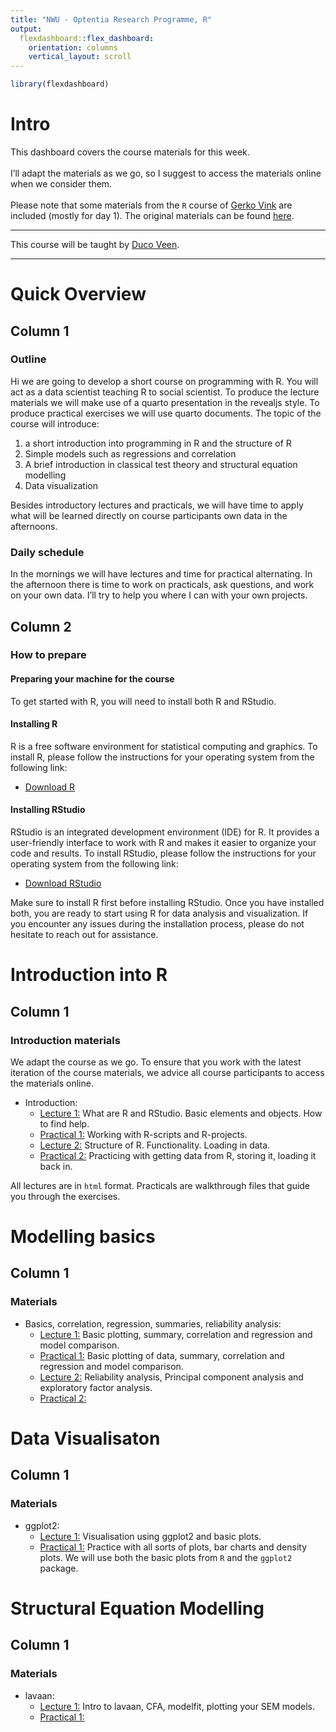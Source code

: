 ```yaml
---
title: "NWU - Optentia Research Programme, R"
output: 
  flexdashboard::flex_dashboard:
    orientation: columns
    vertical_layout: scroll
---
```


```r
library(flexdashboard)
```

<!-- https://chat.openai.com/chat/dd967c72-a49c-4f21-ab54-2e20284b6ab0 -->

# Intro {.sidebar}

This dashboard covers the course materials for this week. 
<br> <br>
I'll adapt the materials as we go, so I suggest to access the materials online when we consider them. 
<br> <br>
Please note that some materials from the `R` course of [Gerko Vink](https://www.gerkovink.com) are included (mostly for day 1). The original materials can be found [here](https://github.com/gerkovink/R).

---

This course will be taught by [Duco Veen](https://www.ducoveen.com/). <br>

---
# Quick Overview

## Column 1

### Outline

Hi we are going to develop a short course on programming with R. You will act as a data scientist teaching R to social scientist. To produce the lecture materials we will make use of a quarto presentation in the revealjs style. To produce practical exercises we will use quarto documents. The topic of the course will introduce:

1)	a short introduction into programming in R and the structure of R
2)	Simple models such as regressions and correlation
3)	A brief introduction in classical test theory and structural equation modelling 
4)	Data visualization

Besides introductory lectures and practicals, we will have time to apply what will be learned directly on course participants own data in the afternoons. 

### Daily schedule 

In the mornings we will have lectures and time for practical alternating. In the afternoon there is time to work on practicals, ask questions, and work on your own data. I'll try to help you where I can with your own projects.

<!-- | When?  |      | What?      | -->
<!-- |:--------|:-------|:-------------| -->
<!-- | 09.00 | 09.30  | Lecture | -->
<!-- | 09:30 | 10.15  | Practical | -->
<!-- | 10.15 | 10.45  | Discussion | -->
<!-- |       | **break** |            | -->
<!-- | 11.00 | 11.45  | Lecture | -->
<!-- | 11:45 | 12.30  | Practical | -->
<!-- | 14:00 | 14.30  | Discussion | -->
<!-- | 14:30 | 15:30 | Lecture | -->
<!-- |       | **break** |            | -->
<!-- | 15:45 | 16.30  | Practical | -->
<!-- | 16:30 | 17:00  | Discussion | -->



## Column 2

### How to prepare

#### Preparing your machine for the course

To get started with R, you will need to install both R and RStudio. 

#### Installing R

R is a free software environment for statistical computing and graphics. To install R, please follow the instructions for your operating system from the following link:

- [Download R](https://cran.r-project.org/)

#### Installing RStudio

RStudio is an integrated development environment (IDE) for R. It provides a user-friendly interface to work with R and makes it easier to organize your code and results. To install RStudio, please follow the instructions for your operating system from the following link:

- [Download RStudio](https://rstudio.com/products/rstudio/download/)

Make sure to install R first before installing RStudio. Once you have installed both, you are ready to start using R for data analysis and visualization. If you encounter any issues during the installation process, please do not hesitate to reach out for assistance.




# Introduction into R

## Column 1

### Introduction materials
We adapt the course as we go. To ensure that you work with the latest iteration of the course materials, we advice all course participants to access the materials online.

- Introduction: 
    - [Lecture 1:](content/01_Introduction/lecture_01.html) What are R and RStudio. Basic elements and objects. How to find help.
    - [Practical 1:](content/01_Introduction/practical_01.html) Working with R-scripts and R-projects.
    - [Lecture 2:](content/01_Introduction/lecture_02.html) Structure of R. Functionality. Loading in data. 
    - [Practical 2:](content/01_Introduction/practical_02.html) Practicing with getting data from R, storing it, loading it back in.


All lectures are in `html` format. Practicals are walkthrough files that guide you through the exercises. 


# Modelling basics

## Column 1

### Materials

- Basics, correlation, regression, summaries, reliability analysis: 
    - [Lecture 1:](content/02_modelling/lecture_01.html) Basic plotting, summary, correlation and regression and model comparison. 
    - [Practical 1:](content/02_modelling/practical_01.html) Basic plotting of data, summary, correlation and regression and model comparison. 
    - [Lecture 2:](content/02_modelling/lecture_01.html) Reliability analysis, Principal component analysis and exploratory factor analysis. 
    - [Practical 2:](content/02_modelling/practical_02.html) 
    
    <!-- - [Lecture 2:](content/02_modelling/lecture_02.html)  -->


# Data Visualisaton

## Column 1

### Materials

- ggplot2: 
    - [Lecture 1:](content/03_data_visualisation/lecture_01.html) Visualisation using ggplot2 and basic plots.
    - [Practical 1:](content/03_data_visualisation/practical_01.html) Practice with all sorts of plots, bar charts and density plots. We will use both the basic plots from `R` and the `ggplot2` package.
    
    <!-- - [Lecture 2:](content/03_data_visualisation/lecture_02.html)  -->


# Structural Equation Modelling

## Column 1

### Materials

- lavaan: 
    - [Lecture 1:](content/04_SEMn/lecture_01.html) Intro to lavaan, CFA, modelfit, plotting your SEM models.
    - [Practical 1:](content/04_SEM/practical_01.html) 
    
    <!-- - [Lecture 2:](content/04_SEM/lecture_02.html) -->


